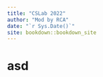 ```yaml
--- 
title: "CSLab 2022"
author: "Mod by RCA"
date: "`r Sys.Date()`"
site: bookdown::bookdown_site
---
```


# asd

